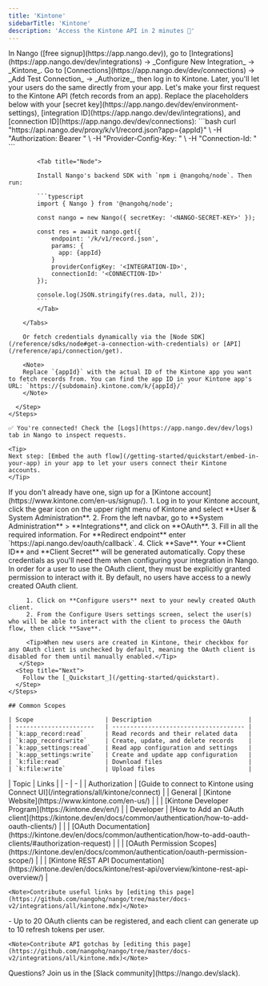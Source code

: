 ```yaml
---
title: 'Kintone'
sidebarTitle: 'Kintone'
description: 'Access the Kintone API in 2 minutes 💨'
---
```


<Tabs>
  <Tab title="🚀 Quickstart">
    <Steps>
      <Step title="Create an integration">
        In Nango ([free signup](https://app.nango.dev)), go to [Integrations](https://app.nango.dev/dev/integrations) -> _Configure New Integration_ -> _Kintone_.
      </Step>
      <Step title="Authorize Kintone">
        Go to [Connections](https://app.nango.dev/dev/connections) -> _Add Test Connection_ -> _Authorize_, then log in to Kintone. Later, you'll let your users do the same directly from your app.
      </Step>
      <Step title="Call the Kintone API">
        Let's make your first request to the Kintone API (fetch records from an app). Replace the placeholders below with your [secret key](https://app.nango.dev/dev/environment-settings), [integration ID](https://app.nango.dev/dev/integrations), and [connection ID](https://app.nango.dev/dev/connections):
        <Tabs>
            <Tab title="cURL">
                ```bash
                curl "https://api.nango.dev/proxy/k/v1/record.json?app={appId}" \
                  -H "Authorization: Bearer <NANGO-SECRET-KEY>" \
                  -H "Provider-Config-Key: <INTEGRATION-ID>" \
                  -H "Connection-Id: <CONNECTION-ID>"
                ```
            </Tab>

            <Tab title="Node">

            Install Nango's backend SDK with `npm i @nangohq/node`. Then run:

            ```typescript
            import { Nango } from '@nangohq/node';

            const nango = new Nango({ secretKey: '<NANGO-SECRET-KEY>' });

            const res = await nango.get({
                endpoint: '/k/v1/record.json',
                params: {
                  app: {appId}
                }
                providerConfigKey: '<INTEGRATION-ID>',
                connectionId: '<CONNECTION-ID>'
            });

            console.log(JSON.stringify(res.data, null, 2));
            ```
            </Tab>

        </Tabs>

        Or fetch credentials dynamically via the [Node SDK](/reference/sdks/node#get-a-connection-with-credentials) or [API](/reference/api/connection/get).

        <Note>
        Replace `{appId}` with the actual ID of the Kintone app you want to fetch records from. You can find the app ID in your Kintone app's URL: `https://{subdomain}.kintone.com/k/{appId}/`
        </Note>

      </Step>
    </Steps>

    ✅ You're connected! Check the [Logs](https://app.nango.dev/dev/logs) tab in Nango to inspect requests.

    <Tip>
    Next step: [Embed the auth flow](/getting-started/quickstart/embed-in-your-app) in your app to let your users connect their Kintone accounts.
    </Tip>
  </Tab>
  <Tab title="🧑‍💻 OAuth app setup">
    <Steps>
      <Step title="Create a Kintone account">
        If you don't already have one, sign up for a [Kintone account](https://www.kintone.com/en-us/signup/).
      </Step>
      <Step title="Create a new OAuth Client">
        1. Log in to your Kintone account, click the gear icon on the upper right menu of Kintone and select **User & System Administration**.
        2. From the left navbar, go to **System Administration** > **Integrations**, and click on **OAuth**.
        3. Fill in all the required information. For **Redirect endpoint** enter `https://api.nango.dev/oauth/callback`.
        4. Click **Save**. Your **Client ID** and **Client Secret** will be generated automatically. Copy these credentials as you'll need them when configuring your integration in Nango.
      </Step>
       <Step title="Configure users">
         <Note> In order for a user to use the OAuth client, they must be explicitly granted permission to interact with it. By default, no users have access to a newly created OAuth client.</Note>
         
         1. Click on **Configure users** next to your newly created OAuth client.
         2. From the Configure Users settings screen, select the user(s) who will be able to interact with the client to process the OAuth flow, then click **Save**.
         
         <Tip>When new users are created in Kintone, their checkbox for any OAuth client is unchecked by default, meaning the OAuth client is disabled for them until manually enabled.</Tip>
       </Step>
      <Step title="Next">
        Follow the [_Quickstart_](/getting-started/quickstart).
      </Step>
    </Steps>

    ## Common Scopes

    | Scope                    | Description                           |
    | ----------------------   | ------------------------------------- |
    | `k:app_record:read`      | Read records and their related data   |
    | `k:app_record:write`     | Create, update, and delete records    |
    | `k:app_settings:read`    | Read app configuration and settings   |
    | `k:app_settings:write`   | Create and update app configuration   |
    | `k:file:read`            | Download files                        |
    | `k:file:write`           | Upload files                          |

  </Tab>
  <Tab title="🔗 Useful links">
    | Topic | Links | 
    | - | - |
    | Authorization | [Guide to connect to Kintone using Connect UI](/integrations/all/kintone/connect) |
    | General | [Kintone Website](https://www.kintone.com/en-us/) |
    | | [Kintone Developer Program](https://kintone.dev/en/) |
    | Developer | [How to Add an OAuth client](https://kintone.dev/en/docs/common/authentication/how-to-add-oauth-clients/) |
    | | [OAuth Documentation](https://kintone.dev/en/docs/common/authentication/how-to-add-oauth-clients/#authorization-request) |
    | | [OAuth Permission Scopes](https://kintone.dev/en/docs/common/authentication/oauth-permission-scope/) |
    | | [Kintone REST API Documentation](https://kintone.dev/en/docs/kintone/rest-api/overview/kintone-rest-api-overview/) |

    <Note>Contribute useful links by [editing this page](https://github.com/nangohq/nango/tree/master/docs-v2/integrations/all/kintone.mdx)</Note>
  </Tab>
  <Tab title="🚨 API gotchas">
    - Up to 20 OAuth clients can be registered, and each client can generate up to 10 refresh tokens per user.

    <Note>Contribute API gotchas by [editing this page](https://github.com/nangohq/nango/tree/master/docs-v2/integrations/all/kintone.mdx)</Note>
  </Tab>
</Tabs>

<Info>
    Questions? Join us in the [Slack community](https://nango.dev/slack).
</Info>